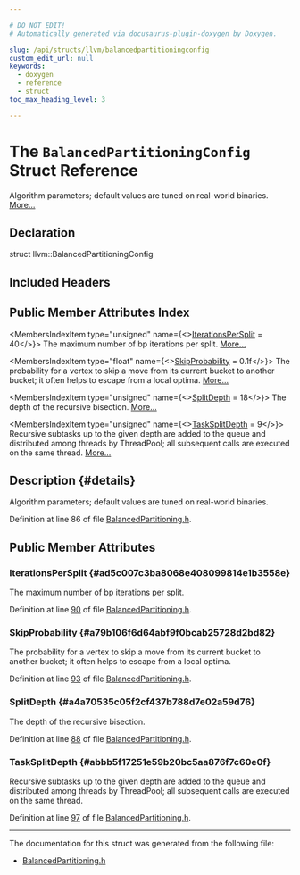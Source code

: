 ```yaml
---

# DO NOT EDIT!
# Automatically generated via docusaurus-plugin-doxygen by Doxygen.

slug: /api/structs/llvm/balancedpartitioningconfig
custom_edit_url: null
keywords:
  - doxygen
  - reference
  - struct
toc_max_heading_level: 3

---
```





# The `BalancedPartitioningConfig` Struct Reference

<DoxygenPage pluginConfig={pluginConfig}>

Algorithm parameters; default values are tuned on real-world binaries. <a href="#details">More...</a>

## Declaration

<CodeBlock>struct llvm::BalancedPartitioningConfig</CodeBlock>

## Included Headers

<IncludesList>
<IncludesListItem
  filePath="llvm/Support/BalancedPartitioning.h"
  permalink="/docs/api/files/include/include/llvm/include/llvm/support/balancedpartitioning-h"
  isLocal="true" />
</IncludesList>

## Public Member Attributes Index

<MembersIndex>

<MembersIndexItem
  type="unsigned"
  name={<><a href="#ad5c007c3ba8068e408099814e1b3558e">IterationsPerSplit</a> = 40</>}>
The maximum number of bp iterations per split. <a href="#ad5c007c3ba8068e408099814e1b3558e">More...</a>
</MembersIndexItem>

<MembersIndexItem
  type="float"
  name={<><a href="#a79b106f6d64abf9f0bcab25728d2bd82">SkipProbability</a> = 0.1f</>}>
The probability for a vertex to skip a move from its current bucket to another bucket; it often helps to escape from a local optima. <a href="#a79b106f6d64abf9f0bcab25728d2bd82">More...</a>
</MembersIndexItem>

<MembersIndexItem
  type="unsigned"
  name={<><a href="#a4a70535c05f2cf437b788d7e02a59d76">SplitDepth</a> = 18</>}>
The depth of the recursive bisection. <a href="#a4a70535c05f2cf437b788d7e02a59d76">More...</a>
</MembersIndexItem>

<MembersIndexItem
  type="unsigned"
  name={<><a href="#abbb5f17251e59b20bc5aa876f7c60e0f">TaskSplitDepth</a> = 9</>}>
Recursive subtasks up to the given depth are added to the queue and distributed among threads by ThreadPool; all subsequent calls are executed on the same thread. <a href="#abbb5f17251e59b20bc5aa876f7c60e0f">More...</a>
</MembersIndexItem>

</MembersIndex>

## Description {#details}

Algorithm parameters; default values are tuned on real-world binaries.

Definition at line 86 of file <a href="/docs/api/files/include/include/llvm/include/llvm/support/balancedpartitioning-h">BalancedPartitioning.h</a>.

<SectionDefinition>

## Public Member Attributes

### IterationsPerSplit {#ad5c007c3ba8068e408099814e1b3558e}

<MemberDefinition
  prototype="unsigned llvm::BalancedPartitioningConfig::IterationsPerSplit = 40">
The maximum number of bp iterations per split.

Definition at line <a href="/docs/api/files/include/include/llvm/include/llvm/support/balancedpartitioning-h/#l00090">90</a> of file <a href="/docs/api/files/include/include/llvm/include/llvm/support/balancedpartitioning-h">BalancedPartitioning.h</a>.
</MemberDefinition>

### SkipProbability {#a79b106f6d64abf9f0bcab25728d2bd82}

<MemberDefinition
  prototype="float llvm::BalancedPartitioningConfig::SkipProbability = 0.1f">
The probability for a vertex to skip a move from its current bucket to another bucket; it often helps to escape from a local optima.

Definition at line <a href="/docs/api/files/include/include/llvm/include/llvm/support/balancedpartitioning-h/#l00093">93</a> of file <a href="/docs/api/files/include/include/llvm/include/llvm/support/balancedpartitioning-h">BalancedPartitioning.h</a>.
</MemberDefinition>

### SplitDepth {#a4a70535c05f2cf437b788d7e02a59d76}

<MemberDefinition
  prototype="unsigned llvm::BalancedPartitioningConfig::SplitDepth = 18">
The depth of the recursive bisection.

Definition at line <a href="/docs/api/files/include/include/llvm/include/llvm/support/balancedpartitioning-h/#l00088">88</a> of file <a href="/docs/api/files/include/include/llvm/include/llvm/support/balancedpartitioning-h">BalancedPartitioning.h</a>.
</MemberDefinition>

### TaskSplitDepth {#abbb5f17251e59b20bc5aa876f7c60e0f}

<MemberDefinition
  prototype="unsigned llvm::BalancedPartitioningConfig::TaskSplitDepth = 9">
Recursive subtasks up to the given depth are added to the queue and distributed among threads by ThreadPool; all subsequent calls are executed on the same thread.

Definition at line <a href="/docs/api/files/include/include/llvm/include/llvm/support/balancedpartitioning-h/#l00097">97</a> of file <a href="/docs/api/files/include/include/llvm/include/llvm/support/balancedpartitioning-h">BalancedPartitioning.h</a>.
</MemberDefinition>

</SectionDefinition>

<hr/>

The documentation for this struct was generated from the following file:

<ul>
<li><a href="/docs/api/files/include/include/llvm/include/llvm/support/balancedpartitioning-h">BalancedPartitioning.h</a></li>
</ul>

</DoxygenPage>
